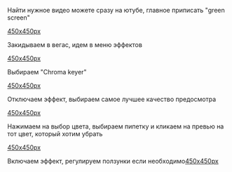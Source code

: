 Найти нужное видео можете сразу на ютубе, главное приписать "green screen"

[[Файл:2018-01-04_09-38-25.jpg|450x450px]]

Закидываем в вегас, идем в меню эффектов

[[Файл:2018-01-04_09-42-24.jpg|450x450px]]

Выбираем "Chroma keyer"

[[Файл:2018-01-04_09-43-36.jpg|450x450px]]

Отключаем эффект, выбираем самое лучшее качество предосмотра

[[Файл:2018-01-04_09-45-41.jpg|450x450px]]

Нажимаем на выбор цвета, выбираем пипетку и кликаем на превью на тот цвет, который хотим убрать

[[Файл:2018-01-04_09-48-10.jpg|450x450px]]

Включаем эффект, регулируем ползунки если необходимо[[Файл:2018-01-04_09-50-02.jpg|450x450px]]